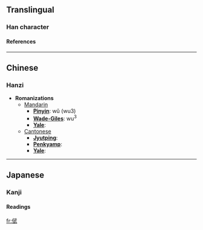 ==Translingual==
===Han character===
{{Han char|rad=人|as=08|sn=10|four=2324<sub>0</sub>|canj=人一心一 (OMPM)}}
====References====
{{Han ref|kx=0109.170|dkj=00807|hdz=10169.170|uh=5035|ud=20533|bh=D0DA|bd=53466}}
----

==Chinese==
===Hanzi===


* '''Romanizations'''
** [[Mandarin]]
*** '''[[Pinyin]]''': wǔ (wu3)
*** '''[[Wade-Giles]]''': wu<sup>3</sup>
*** '''[[Yale]]''': 
**[[Cantonese]]
***'''[[Jyutping]]''':
***'''[[Penkyamp]]''': 
***'''[[Yale]]''': 


----
==Japanese==
===Kanji===
{{ja-kanji|grade=|rs=人08}}
====Readings====
{{ja-readings|on=[[ぶ]] (bu), [[む]] (mu)|kun=}}




[[fr:倵]]